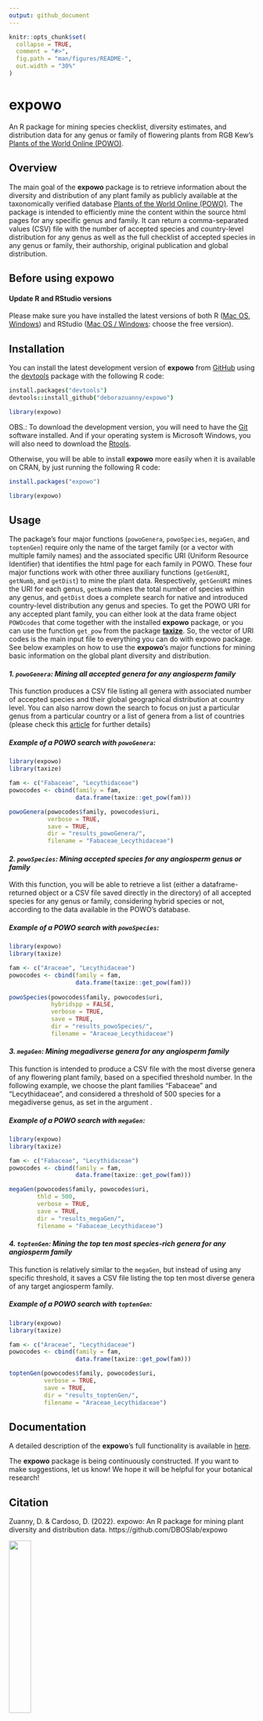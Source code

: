 ```yaml
---
output: github_document
---
```


<!-- README.md is generated from README.Rmd. Please edit that file -->

```r
knitr::opts_chunk$set(
  collapse = TRUE,
  comment = "#>",
  fig.path = "man/figures/README-",
  out.width = "30%"
)
```

# expowo

An R package for mining species checklist, diversity estimates, and distribution 
data for any genus or family of flowering plants from RGB Kew’s [Plants of the World Online (POWO)](https://powo.science.kew.org).

## Overview

The main goal of the __expowo__ package is to retrieve information about the 
diversity and distribution of any plant family as publicly available at the 
taxonomically verified database [Plants of the World Online (POWO)](https://powo.science.kew.org).
The package is intended to efficiently mine the content within the source html pages
for any specific genus and family. It can return a comma-separated values (CSV) 
file with the number of accepted species and country-level distribution for any genus
as well as the full checklist of accepted species in any genus or family, their authorship, original publication and global distribution.


## Before using __expowo__

#### Update R and RStudio versions
Please make sure you have installed the latest versions of both R (<a href= "https://cran.r-project.org/bin/macosx/" target="_blank">Mac OS</a>, <a href= "https://cran.r-project.org/bin/windows/base/" target="_blank">Windows</a>) and 
RStudio (<a href= "https://www.rstudio.com/products/rstudio/download/" 
target="_blank">Mac OS /  Windows</a>: choose the free version).


## Installation

You can install the latest development version of __expowo__ from [GitHub](https://github.com/) 
using the [devtools](https://github.com/r-lib/devtools) package with the following 
R code:

``` coffee
install.packages("devtools")
devtools::install_github("deborazuanny/expowo")
```
```r
library(expowo)
```

OBS.: To download the development version, you will need to have the [Git](http://git-scm.com/) software installed. And if your operating system is Microsoft Windows, you will 
also need to download the [Rtools](http://cran.r-project.org/bin/windows/Rtools/).

Otherwise, you will be able to install __expowo__ more easily when it is available
on CRAN, by just running the following R code:

``` r
install.packages("expowo")
```
```r
library(expowo)
```

## Usage

The package's four major functions (`powoGenera`, `powoSpecies`, `megaGen`, and 
`toptenGen`) require only the name of the target family (or a vector with multiple 
family names) and the associated specific URI (Uniform Resource Identifier) that 
identifies the html page for each family in POWO. These four major functions work 
with other three auxiliary functions (`getGenURI`, `getNumb`, and `getDist`)
to mine the plant data. Respectively, `getGenURI` mines the URI for each genus, 
`getNumb` mines the total number of species within any genus, and `getDist` does 
a complete search for native and introduced country-level distribution any genus 
and species. To get the POWO URI for any accepted plant family, 
you can either look at the data frame object `POWOcodes` that come together 
with the installed __expowo__ package, or you can use the function `get_pow` from 
the package [__taxize__](https://github.com/ropensci/taxize). So, the vector of URI 
codes is the main input file to everything you can do with expowo package. See 
below examples on how to use the __expowo__'s major functions for mining basic 
information on the global plant diversity and distribution.

#### _1. `powoGenera`: Mining all accepted genera for any angiosperm family_

This function produces a CSV file listing all genera with associated number of 
accepted species and their global geographical distribution at country level. 
You can also narrow down the search to focus on just a particular genus from a particular country or a list of genera from a list of countries (please check this [article](https://domingoscardoso.github.io/expowo/articles/mining_accepted_genera.html) for further details)

##### Example of a POWO search with `powoGenera`:
``` r
library(expowo)
library(taxize)

fam <- c("Fabaceae", "Lecythidaceae")
powocodes <- cbind(family = fam,
                   data.frame(taxize::get_pow(fam)))

powoGenera(powocodes$family, powocodes$uri,
           verbose = TRUE,
           save = TRUE,
           dir = "results_powoGenera/",
           filename = "Fabaceae_Lecythidaceae")
```


#### _2. `powoSpecies`: Mining accepted species for any angiosperm genus or family_

With this function, you will be able to retrieve a list (either a dataframe-returned object or a CSV file saved directly in the directory) of all accepted species for 
any genus or family, considering hybrid species or not, according to 
the data available in the POWO's database.

##### Example of a POWO search with `powoSpecies`:

``` r
library(expowo)
library(taxize)

fam <- c("Araceae", "Lecythidaceae")
powocodes <- cbind(family = fam,
                   data.frame(taxize::get_pow(fam)))
                   
powoSpecies(powocodes$family, powocodes$uri,
            hybridspp = FALSE,
            verbose = TRUE,
            save = TRUE,
            dir = "results_powoSpecies/",
            filename = "Araceae_Lecythidaceae")
```

#### _3. `megaGen`: Mining megadiverse genera for any angiosperm family_

This function is intended to produce a CSV file with the most diverse genera of 
any flowering plant family, based on a specified threshold number. In the following 
example, we choose the plant families "Fabaceae" and "Lecythidaceae", and considered 
a threshold of 500 species for a megadiverse genus, as set in the argument \code{thld}.

##### Example of a POWO search with `megaGen`:

``` r
library(expowo)
library(taxize)

fam <- c("Fabaceae", "Lecythidaceae")
powocodes <- cbind(family = fam,
                   data.frame(taxize::get_pow(fam)))

megaGen(powocodes$family, powocodes$uri,
        thld = 500,
        verbose = TRUE,
        save = TRUE,
        dir = "results_megaGen/",
        filename = "Fabaceae_Lecythidaceae")
```

#### _4. `toptenGen`: Mining the top ten most species-rich genera for any angiosperm family_

This function is relatively similar to the `megaGen`, but instead of using any 
specific threshold, it saves a CSV file listing the top ten most diverse genera
of any target angiosperm family.

##### Example of a POWO search with `toptenGen`:

``` r
library(expowo)
library(taxize)

fam <- c("Araceae", "Lecythidaceae")
powocodes <- cbind(family = fam,
                   data.frame(taxize::get_pow(fam)))

toptenGen(powocodes$family, powocodes$uri,
          verbose = TRUE,
          save = TRUE,
          dir = "results_toptenGen/",
          filename = "Araceae_Lecythidaceae")
```


## Documentation
A detailed description of the __expowo__'s full functionality is available in [here](https://domingoscardoso.github.io/expowo/).

The __expowo__ package is being continuously constructed. If you want to make 
suggestions, let us know! We hope it will be helpful for your botanical research!

## Citation
Zuanny, D. & Cardoso, D. (2022). expowo: An R package for mining plant diversity 
and distribution data. https://github.com/DBOSlab/expowo


![](man/figures/DBOSlab_logo.png){width=30%}
